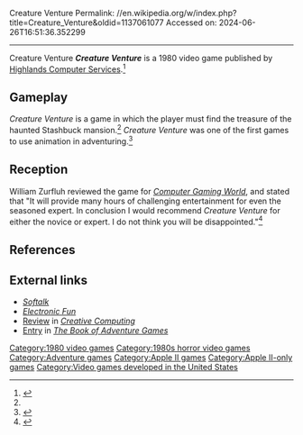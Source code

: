 Creature Venture
Permalink: //en.wikipedia.org/w/index.php?title=Creature_Venture&oldid=1137061077
Accessed on: 2024-06-26T16:51:36.352299



------
Creature Venture
{{Infobox video game
| collapsible = 
| state = 
| italic title = 
| title = Creature Venture
| image = 
| alt = 
| caption = 
| developer = 
| publisher = [[Highlands Computer Services]]
| series = 
| engine = 
| platforms = [[Apple II series|Apple II]]
| released = 1980
| genre = 
| modes = 
}}
'''''Creature Venture''''' is a 1980 video game published by [[Highlands Computer Services]].<ref name="Schuette1984">{{cite book |last=Schuette |first=Kim |year=1984 |title=The Book of Adventure Games |url=https://archive.org/details/the-book-of-adventure-games |publisher=Arrays, Inc. |pages=38–41 |isbn=0-912003-08-1}}</ref>

==Gameplay==
''Creature Venture'' is a game in which the player must find the treasure of the haunted Stashbuck mansion.<ref name="CGW3"/> ''Creature Venture'' was one of the first games to use animation in adventuring.<ref>{{Cite web|url=https://archive.org/details/Softline_1982_11/page/n23/mode/2up|title = Softline 1982 11}}</ref>

==Reception==
William Zurfluh reviewed the game for ''[[Computer Gaming World]]'', and stated that "It will provide many hours of challenging entertainment for even the seasoned expert. In conclusion I would recommend ''Creature Venture'' for either the novice or expert. I do not think you will be disappointed."<ref name="CGW3">{{cite magazine |last=Zurfluh |first=William |title=Micro - Reviews |magazine=Computer Gaming World |date=March–April 1982 |volume=1 |issue=3 |pages=36}}</ref>

==References==
{{Reflist}}

==External links==
*[https://archive.org/details/softalkv1n08apr1981/page/54/mode/2up ''Softalk'']
*[https://archive.org/details/Electronic_Fun_with_Computer_Games_Vol_01_No_10_1983-08_Fun_Games_Publishing_US?q=%22creature+venture%22 ''Electronic Fun'']
*[https://archive.org/details/creativecomputing-1981-06/page/n37/mode/2up Review] in ''[[Creative Computing]]''
*[https://archive.org/details/The_Book_of_Adventure_Games_Volume_1_HQ/page/n45/mode/2up Entry] in ''[[The Book of Adventure Games]]''

[[Category:1980 video games]]
[[Category:1980s horror video games]]
[[Category:Adventure games]]
[[Category:Apple II games]]
[[Category:Apple II-only games]]
[[Category:Video games developed in the United States]]